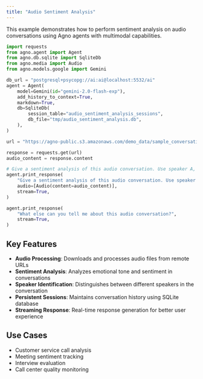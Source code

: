 ```yaml
---
title: "Audio Sentiment Analysis"
---
```


This example demonstrates how to perform sentiment analysis on audio conversations using Agno agents with multimodal capabilities.

```python
import requests
from agno.agent import Agent
from agno.db.sqlite import SqliteDb
from agno.media import Audio
from agno.models.google import Gemini

db_url = "postgresql+psycopg://ai:ai@localhost:5532/ai"
agent = Agent(
    model=Gemini(id="gemini-2.0-flash-exp"),
    add_history_to_context=True,
    markdown=True,
    db=SqliteDb(
        session_table="audio_sentiment_analysis_sessions",
        db_file="tmp/audio_sentiment_analysis.db",
    ),
)

url = "https://agno-public.s3.amazonaws.com/demo_data/sample_conversation.wav"

response = requests.get(url)
audio_content = response.content

# Give a sentiment analysis of this audio conversation. Use speaker A, speaker B to identify speakers.
agent.print_response(
    "Give a sentiment analysis of this audio conversation. Use speaker A, speaker B to identify speakers.",
    audio=[Audio(content=audio_content)],
    stream=True,
)

agent.print_response(
    "What else can you tell me about this audio conversation?",
    stream=True,
)
```

## Key Features

- **Audio Processing**: Downloads and processes audio files from remote URLs
- **Sentiment Analysis**: Analyzes emotional tone and sentiment in conversations
- **Speaker Identification**: Distinguishes between different speakers in the conversation  
- **Persistent Sessions**: Maintains conversation history using SQLite database
- **Streaming Response**: Real-time response generation for better user experience

## Use Cases

- Customer service call analysis
- Meeting sentiment tracking
- Interview evaluation
- Call center quality monitoring